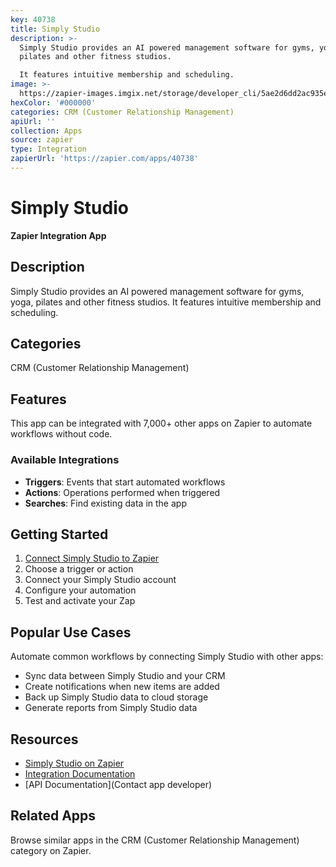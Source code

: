 ```yaml
---
key: 40738
title: Simply Studio
description: >-
  Simply Studio provides an AI powered management software for gyms, yoga,
  pilates and other fitness studios.

  It features intuitive membership and scheduling.
image: >-
  https://zapier-images.imgix.net/storage/developer_cli/5ae2d6dd2ac935eb589dc475a0d67506.png?auto=format%2Ccompress&ixlib=python-3.0.0&q=50
hexColor: '#000000'
categories: CRM (Customer Relationship Management)
apiUrl: ''
collection: Apps
source: zapier
type: Integration
zapierUrl: 'https://zapier.com/apps/40738'
---
```

# Simply Studio

**Zapier Integration App**

## Description

Simply Studio provides an AI powered management software for gyms, yoga, pilates and other fitness studios.
It features intuitive membership and scheduling.

## Categories

CRM (Customer Relationship Management)

## Features

This app can be integrated with 7,000+ other apps on Zapier to automate workflows without code.

### Available Integrations

- **Triggers**: Events that start automated workflows
- **Actions**: Operations performed when triggered
- **Searches**: Find existing data in the app

## Getting Started

1. [Connect Simply Studio to Zapier](https://zapier.com/apps/40738)
2. Choose a trigger or action
3. Connect your Simply Studio account
4. Configure your automation
5. Test and activate your Zap

## Popular Use Cases

Automate common workflows by connecting Simply Studio with other apps:

- Sync data between Simply Studio and your CRM
- Create notifications when new items are added
- Back up Simply Studio data to cloud storage
- Generate reports from Simply Studio data

## Resources

- [Simply Studio on Zapier](https://zapier.com/apps/40738)
- [Integration Documentation](https://zapier.com/apps/40738/integrations)
- [API Documentation](Contact app developer)

## Related Apps

Browse similar apps in the CRM (Customer Relationship Management) category on Zapier.
